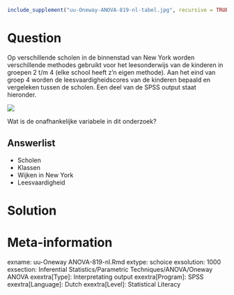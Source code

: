 ```r
include_supplement("uu-Oneway-ANOVA-819-nl-tabel.jpg", recursive = TRUE)
```



Question
========
  
Op verschillende scholen in de binnenstad van New York worden verschillende methodes gebruikt voor het leesonderwijs van de kinderen in groepen 2 t/m 4 (elke school heeft z’n eigen methode). Aan het eind van groep 4 worden de leesvaardigheidscores van de kinderen bepaald en vergeleken tussen de scholen. Een deel van de SPSS output staat hieronder. 

![](uu-Oneway-ANOVA-819-nl-tabel.jpg)

Wat is de onafhankelijke variabele in dit onderzoek?
  
Answerlist
----------
* Scholen 
* Klassen
* Wijken in New York
* Leesvaardigheid


Solution
========
  


Meta-information
================
exname: uu-Oneway ANOVA-819-nl.Rmd
extype: schoice
exsolution: 1000
exsection: Inferential Statistics/Parametric Techniques/ANOVA/Oneway ANOVA
exextra[Type]: Interpretating output
exextra[Program]: SPSS
exextra[Language]: Dutch
exextra[Level]: Statistical Literacy
